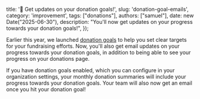   title: '🔔 Get updates on your donation goals!',
  slug: 'donation-goal-emails',
  category: 'improvement',
  tags: ["donations"],
  authors: ["samuel"], 
  date: new Date("2025-06-30"),
  description: "You'll now get updates on your progress towards your donation goals!",
});

Earlier this year, we launched [donation goals](/posts/donation-goals) to help you set clear targets for your fundraising efforts.
Now, you'll also get email updates on your progress towards your donation goals, in addition to being able to see your progress on your donations page.

If you have donation goals enabled, which you can configure in your organization settings, your monthly donation summaries will include your progress towards your donation goals.
Your team will also now get an email once you hit your donation goal!
